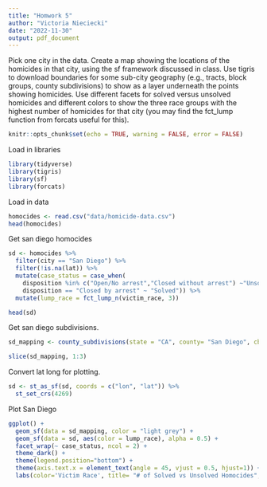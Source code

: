 ```yaml
---
title: "Homwork 5"
author: "Victoria Nieciecki"
date: "2022-11-30"
output: pdf_document
---
```


Pick one city in the data. Create a map showing the locations of the homicides in that city, using the sf framework discussed in class. Use tigris to download boundaries for some sub-city geography (e.g., tracts, block groups, county subdivisions) to show as a layer underneath the points showing homicides. Use different facets for solved versus unsolved homicides and different colors to show the three race groups with the highest number of homicides for that city (you may find the fct_lump function from forcats useful for this).

```r
knitr::opts_chunk$set(echo = TRUE, warning = FALSE, error = FALSE)
```

Load in libraries
```r
library(tidyverse)
library(tigris)
library(sf)
library(forcats)

```

Load in data
```r
homocides <- read.csv("data/homicide-data.csv")
head(homocides)

```
Get san diego homocides
```r
sd <- homocides %>%
  filter(city == "San Diego") %>%
  filter(!is.na(lat)) %>%
  mutate(case_status = case_when(
    disposition %in% c("Open/No arrest","Closed without arrest") ~"Unsolved",
    disposition == "Closed by arrest" ~ "Solved")) %>%
  mutate(lump_race = fct_lump_n(victim_race, 3))

head(sd)

```
Get san diego subdivisions.
```r
sd_mapping <- county_subdivisions(state = "CA", county= "San Diego", cb = TRUE)
```

```r
slice(sd_mapping, 1:3)
```

Convert lat long for plotting.
```r

sd <- st_as_sf(sd, coords = c("lon", "lat")) %>% 
  st_set_crs(4269)

```

Plot San Diego
```r
ggplot() + 
  geom_sf(data = sd_mapping, color = "light grey") +
  geom_sf(data = sd, aes(color = lump_race), alpha = 0.5) +
  facet_wrap(~ case_status, ncol = 2) +
  theme_dark() +
  theme(legend.position="bottom") +
  theme(axis.text.x = element_text(angle = 45, vjust = 0.5, hjust=1)) +
  labs(color='Victim Race', title= "# of Solved vs Unsolved Homocides", subtitle = "City of San Diego") 

```

